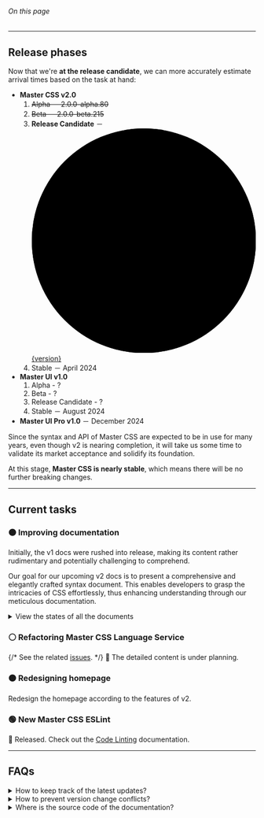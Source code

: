 
###### On this page
<ArticleTOC data={toc}/>

---

## Release phases
Now that we're **at the release candidate**, we can more accurately estimate arrival times based on the task at hand:

- **Master CSS v2.0**
    1. <del>Alpha － 2.0.0-alpha.80</del>
    2. <del>Beta － 2.0.0-beta.215</del>
    3. **Release Candidate** － <svg className="mr:1x inline-block v:middle fill:green size:2x overflow:visible" viewBox="0 0 8 8" xmlns="http://www.w3.org/2000/svg"><circle className="@ping|1s|infinite transform:center" cx="4" cy="4" r="4" /><circle cx="4" cy="4" r="4" /></svg> [{version}](https://github.com/master-co/css/releases)
    4. Stable － April 2024
- **Master UI v1.0**
    1. Alpha - ?
    2. Beta - ?
    3. Release Candidate - ?
    4. Stable － August 2024
- **Master UI Pro v1.0** － December 2024

Since the syntax and API of Master CSS are expected to be in use for many years, even though v2 is nearing completion, it will take us some time to validate its market acceptance and solidify its foundation.

At this stage, **Master CSS is nearly stable**, which means there will be no further breaking changes.

---

## Current tasks
### 🟠 Improving documentation
Initially, the v1 docs were rushed into release, making its content rather rudimentary and potentially challenging to comprehend.

Our goal for our upcoming v2 docs is to present a comprehensive and elegantly crafted syntax document. This enables developers to grasp the intricacies of CSS effortlessly, thus enhancing understanding through our meticulous documentation.
<details>
    <summary>View the states of all the documents</summary>
    <div>
        <table>
            <Documents category='Getting Started' first />
            <Documents category='Installation' />
            <Documents category='Syntax Tutorial' />
            <Documents category='Fundamentals' />
            <Documents category='Production Optimization' />
            <Documents category='Customization' />
            <Documents category='Enhanced Service' />
            <Documents category='API Reference' />
            <Documents category='Accessibility' />
            <Documents category='Animation' />
            <Documents category='Appearance' />
            <Documents category='Background' />
            <Documents category='Border' />
            <Documents category='Effect' />
            <Documents category='Flex' />
            <Documents category='Font' />
            <Documents category='Grid' />
            <Documents category='Grid And Flexbox' />
            <Documents category='Interactivity' />
            <Documents category='Layout' />
            <Documents category='List Style' />
            <Documents category='Media' />
            <Documents category='Outline' />
            <Documents category='Performance' />
            <Documents category='Scroll' />
            <Documents category='Shape' />
            <Documents category='Dimensions' />
            <Documents category='Spacing' />
            <Documents category='Svg' />
            <Documents category='Tables' />
            <Documents category='Text' />
            <Documents category='Transform' />
            <Documents category='Transition' />
            <Documents category='Typography' />
            <Documents category='Variable' />
            <Documents category='Visibility' />
        </table>
        <p className="flex gap:10 text:12">
            <b>🟢 Completed</b>
            <b>🚧 Unfinished</b>
            <b>⚪️ Planning</b>
        </p>
    </div>
</details>

### ⚪️ Refactoring Master CSS Language Service
{/* See the related [issues](https://github.com/master-co/css/issues?q=is%3Aopen+label%3A%22language+service%22+milestone%3A%222.0+%28+RC+%29%22). */}
🚧 The detailed content is under planning.

### 🟠 Redesigning homepage
Redesign the homepage according to the features of v2.

### 🟢 New Master CSS ESLint
🎉 Released. Check out the [Code Linting](/docs/code-linting) documentation.

---

## FAQs
<details>
    <summary>How to keep track of the latest updates?</summary>
    <div className='bg:canvas b:1|frame p:3x|8x r:1x mt:2x'>
        - [GitHub Releases](https://github.com/master-co/css/releases) － We've beautified the release changelog, which notes any version and package detailed changes.
        - [Docs - Discord Channel](https://discord.com/channels/917780624314613760/1144544204979175626) － We'll post the latest documentation updates in the #docs channel in the Master discord server.
    </div>
</details>
<details>
    <summary>How to prevent version change conflicts?</summary>
    <div className='bg:canvas b:1|frame p:3x|8x r:1x mt:2x'>
        When using a CDN in production, pining the current version to avoid potential conflicts due to version changes is strongly recommended, like so:
        <Code lang="html">
        {
            `<script src="https://cdn.master.co/css@${version}"></script>`
        }
        </Code>
    </div>
</details>
<details>
    <summary>Where is the source code of the documentation?</summary>
    <div className='bg:canvas b:1|frame p:3x|8x r:1x mt:2x'>
        The official [documentation is now open source](https://github.com/master-co/css/tree/rc/website/app/%5Blocale%5D/(root)/docs); welcome to contribute your expertise.
    </div>
</details>
